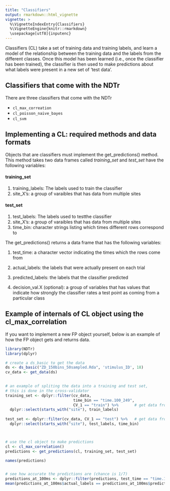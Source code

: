 ```yaml
---
title: "Classifiers"
output: rmarkdown::html_vignette
vignette: >
  %\VignetteIndexEntry{Classifiers}
  %\VignetteEngine{knitr::rmarkdown}
  \usepackage[utf8]{inputenc}
---
```



Classifiers (CL) take a set of training data and training labels, and learn a model of the relationship between the training data and the labels from the different classes. Once this model has been learned (i.e., once the classifier has been trained), the classifier is then used to make predictions about what labels were present in a new set of ‘test data’. 


## Classifiers that come with the NDTr

There are three classifiers that come with the NDTr

* `cl_max_correation`
* `cl_poisson_naive_bayes`
* `cl_svm`


## Implementing a CL: required methods and data formats


Objects that are classifiers must implement the get_predictions() method. This method takes
two data frames called *training_set* and *test_set* have the following variables:

#### training_set

1. training_labels: The labels used to train the classifier
2. site_X's: a group of varaibles that has data from multiple sites

#### test_set

1. test_labels: The labels used to testthe classifier
2. site_X's: a group of varaibles that has data from multiple sites
3. time_bin: character strings listing which times different rows correspond to

The get_predictions() returns a data frame that has the following variables: 

1. test_time: a character vector indicating the times which the rows come from

2. actual_labels: the labels that were actually present on each trial

3. predicted_labels: the labels that the classifier predicted

4. decision_val.X (optional): a group of variables that has values that indicate how strongly
the classifier rates a test point as coming from a particular class



## Example of internals of CL object using the cl_max_correlation



If you want to implement a new FP object yourself, below is an
example of how the FP object gets and returns data.


```r
library(NDTr)
library(dplyr)
```


```r

# create a ds_basic to get the data
ds <- ds_basic("ZD_150bins_50sampled.Rda", 'stimulus_ID', 18)
cv_data <- get_data(ds)  
 

# an example of spliting the data into a training and test set, 
# this is done in the cross-validator
training_set <- dplyr::filter(cv_data, 
                              time_bin == "time.100_249", 
                              CV_1 == "train") %>%       # get data from the first CV split
  dplyr::select(starts_with("site"), train_labels)
        
test_set <- dplyr::filter(cv_data, CV_1 == "test") %>%   # get data from the first CV split
  dplyr::select(starts_with("site"), test_labels, time_bin) 



# use the cl object to make predictions 
cl <- cl_max_correlation()
predictions <- get_predictions(cl, training_set, test_set)

names(predictions)


# see how accurate the predictions are (chance is 1/7)
predictions_at_100ms <- dplyr::filter(predictions, test_time == "time.100_249")
mean(predictions_at_100ms$actual_labels == predictions_at_100ms$predicted_labels)


```













